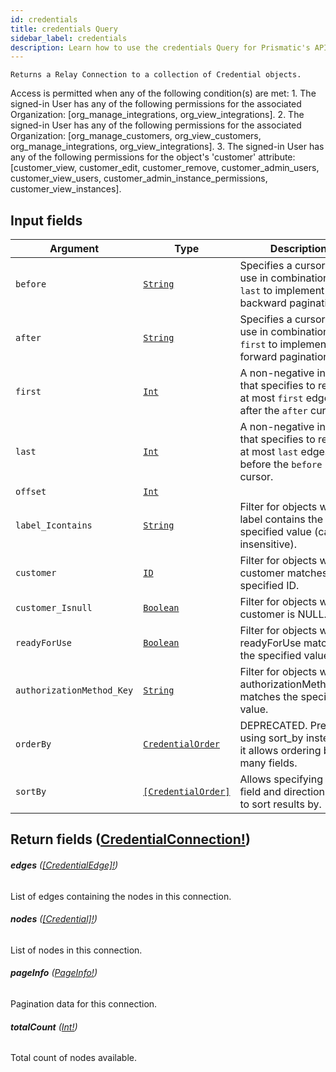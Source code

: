 ```yaml
---
id: credentials
title: credentials Query
sidebar_label: credentials
description: Learn how to use the credentials Query for Prismatic's API.
---
```


    Returns a Relay Connection to a collection of Credential objects.

Access is permitted when any of the following condition(s) are met: 1. The signed-in User has any of the following permissions for the associated Organization: [org_manage_integrations, org_view_integrations]. 2. The signed-in User has any of the following permissions for the associated Organization: [org_manage_customers, org_view_customers, org_manage_integrations, org_view_integrations]. 3. The signed-in User has any of the following permissions for the object's 'customer' attribute: [customer_view, customer_edit, customer_remove, customer_admin_users, customer_view_users, customer_admin_instance_permissions, customer_view_instances].

## Input fields

| Argument                  | Type                                                               | Description                                                                                      |
| ------------------------- | ------------------------------------------------------------------ | ------------------------------------------------------------------------------------------------ |
| `before`                  | [`String`](api/schema/scalar/String.mdx)                           | Specifies a cursor for use in combination with `last` to implement backward pagination.          |
| `after`                   | [`String`](api/schema/scalar/String.mdx)                           | Specifies a cursor for use in combination with `first` to implement forward pagination.          |
| `first`                   | [`Int`](api/schema/scalar/Int.mdx)                                 | A non-negative integer that specifies to return at most `first` edges after the `after` cursor.  |
| `last`                    | [`Int`](api/schema/scalar/Int.mdx)                                 | A non-negative integer that specifies to return at most `last` edges before the `before` cursor. |
| `offset`                  | [`Int`](api/schema/scalar/Int.mdx)                                 |                                                                                                  |
| `label_Icontains`         | [`String`](api/schema/scalar/String.mdx)                           | Filter for objects where label contains the specified value (case insensitive).                  |
| `customer`                | [`ID`](api/schema/scalar/ID.mdx)                                   | Filter for objects where customer matches the specified ID.                                      |
| `customer_Isnull`         | [`Boolean`](api/schema/scalar/Boolean.mdx)                         | Filter for objects where customer is NULL.                                                       |
| `readyForUse`             | [`Boolean`](api/schema/scalar/Boolean.mdx)                         | Filter for objects where readyForUse matches the specified value.                                |
| `authorizationMethod_Key` | [`String`](api/schema/scalar/String.mdx)                           | Filter for objects where authorizationMethod.key matches the specified value.                    |
| `orderBy`                 | [`CredentialOrder`](api/schema/input_object/CredentialOrder.mdx)   | DEPRECATED. Prefer using sort_by instead as it allows ordering by many fields.                   |
| `sortBy`                  | [`[CredentialOrder]`](api/schema/input_object/CredentialOrder.mdx) | Allows specifying many field and direction pairs to sort results by.                             |

## Return fields ([CredentialConnection!](api/schema/object/CredentialConnection.mdx))

###### <b>edges</b> ([[CredentialEdge]!](api/schema/object/CredentialEdge.mdx))

List of edges containing the nodes in this connection.

###### <b>nodes</b> ([[Credential]!](api/schema/object/Credential.mdx))

List of nodes in this connection.

###### <b>pageInfo</b> ([PageInfo!](api/schema/object/PageInfo.mdx))

Pagination data for this connection.

###### <b>totalCount</b> ([Int!](api/schema/scalar/Int.mdx))

Total count of nodes available.
